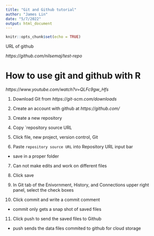 ```yaml
---
title: "Git and Github tutorial"
author: "James Lin"
date: "5/7/2022"
output: html_document
---
```


```r
knitr::opts_chunk$set(echo = TRUE)
```

URL of github

*https://github.com/nilsemaj/test-repo*

# How to use git and github with R

*https://www.youtube.com/watch?v=QLFc9gw_Hfs*

1. Download Git from *https://git-scm.com/downloads*

2. Create an account with github at *https://github.com/*

3. Create a new repository

4. Copy `repository source URL

5. Click file, new project, version control, Git

6. Paste `repository source URL` into Repository URL input bar

  - save in a proper folder 

7. Can not make edits and work on different files

8. Click save 

9. In Git tab of the Enivornment, History, and Connections upper right panel, select the check boxes 

10. Click commit and write a commit comment

  - commit only gets a snap shot of saved files
  
11. Click push to send the saved files to Github

  - push sends the data files commited to github for cloud storage

```r

```



